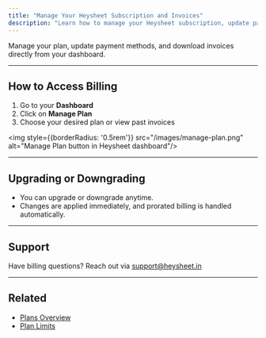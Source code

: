 ```yaml
---
title: "Manage Your Heysheet Subscription and Invoices"
description: "Learn how to manage your Heysheet subscription, update payment methods, and view your billing history and invoices."
---
```


Manage your plan, update payment methods, and download invoices directly from your dashboard.

---

##  How to Access Billing

1. Go to your **Dashboard**
2. Click on **Manage Plan**
3. Choose your desired plan or view past invoices


<img style={{borderRadius: '0.5rem'}} src="/images/manage-plan.png" alt="Manage Plan button in Heysheet dashboard"/>

---

##  Upgrading or Downgrading

- You can upgrade or downgrade anytime.
- Changes are applied immediately, and prorated billing is handled automatically.

---

##  Support

Have billing questions? Reach out via [support@heysheet.in](mailto:support@heysheet.in)

---

##  Related

- [Plans Overview](/account/plans)
- [Plan Limits](/account/limits)

